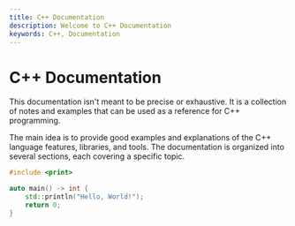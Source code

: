 ```yaml
---
title: C++ Documentation
description: Welcome to C++ Documentation
keywords: C++, Documentation
---
```


# C++ Documentation

This documentation isn't meant to be precise or exhaustive. It is a collection of notes and examples
that can be used as a reference for C++ programming.

The main idea is to provide good examples and explanations of the C++ language features, libraries, and
tools. The documentation is organized into several sections, each covering a specific topic.


```cpp filename="hello.cpp" copy showLineNumbers
#include <print>

auto main() -> int {
	std::println("Hello, World!");
	return 0;
}
```